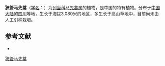 {{Speciesbox
| name = 狭管马先蒿
| status = 
| status_system = 
| image =
| genus = Pedicularis
| species = tenuituba
| authority = Li
}}

'''狭管马先蒿'''（[[学名|学名]]：{{lang|la|''Pedicularis tenuituba''}}）为[[列当科|列当科]][[马先蒿属|马先蒿属]]的植物，是中国的特有植物。分布于[[中国大陆|中国大陆]]的[[四川|四川]]等地，生长于海拔3,080米的地区，多生长于高山草地中，目前尚未由人工引种栽培。

== 参考文献 ==
<div class="references-small">
* {{cite web| url =http://www.bioinfo.cn/db05/KmzwSpecies.php?action=view&id=21497| title =狭管马先蒿| work =《中国高等植物数据库全库》| publisher =中国科学院微生物研究所| author =昆明植物研究所| accessdate =2009-02-25| deadurl =yes| archiveurl =https://web.archive.org/web/20160305050927/http://www.bioinfo.cn/db05/KmzwSpecies.php?action=view&id=21497| archivedate =2016-03-05}}
</div>
{{Taxonbar|from=Q15231215}}

[[Category:马先蒿属|狭管马先蒿]]


{{植物小作品}}